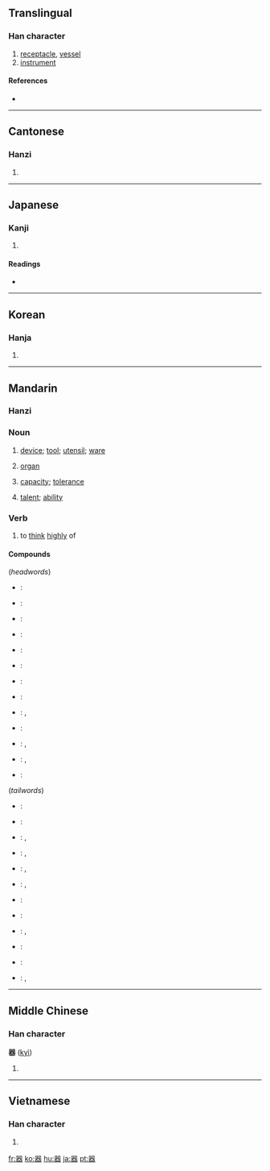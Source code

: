 {{also|噐}}
==Translingual==

===Han character===
{{Han char|rn=30|rad=口|as=13|sn=15|four=6666<sub>3</sub>|canj=口口戈大口 (RRIKR)}}

# [[receptacle]], [[vessel]]
# [[instrument]]

====References====
* {{Han ref|kx=0210.020|dkj=04349|dj=0432.260|hdz=10690.070|uh=5668|ud=22120|bh=BEB9|bd=48825}}

----

==Cantonese==

===Hanzi===
{{yue-hanzi|jyut=|y=hei3}}

# {{defn|Cantonese|sort=口13}}

----

==Japanese==

===Kanji===
{{ja-kanji|grade=4|rs=口13}}

# {{defn|Japanese}}

====Readings====
* {{ja-readings|on=[[き]] (ki)|kun=[[うつわ]] (utsuwa)}}

----

==Korean==

===Hanja===
{{ko-hanja|hangeul=기|rv=gi|mr=ki}}

# {{defn|Korean|sort=口13}}

----

==Mandarin==
{{zh-hanzi|器}}

===Hanzi===
{{cmn-hanzi|pin=[[qì]] ([[qi4]])|wg=ch'i<sup>4</sup>}}

===Noun===
{{cmn-noun|ts|pin=qì|pint=qi4|rs=口13}}

# [[device]]; [[tool]]; [[utensil]]; [[ware]]
#: {{t|zh|器具|tr=qìjù|sc=Hani}}
# {{medical|lang=zh-cn|skey=qi4}} [[organ]]
#: {{t|zh|器官|tr=qìguān|sc=Hani}}
# [[capacity]]; [[tolerance]]
#: {{t|zh|器量|tr=qìliàng|sc=Hani}}
# [[talent]]; [[ability]]
#: {{t|zh|大器晚成|tr=dàqìwǎnchéng|sc=Hani}}

===Verb===
{{cmn-verb|ts|pin=qì|pint=qi4|rs=口13}}

# {{literary|lang=zh-tw|skey=口13}} to [[think]] [[highly]] of
#: {{t|zh|器重|tr=qìzhòng|sc=Hani}}

====Compounds====
(''headwords'')
* {{zh}}: {{t|zh|器材|tr=qìcái|sc=Hani}}
* {{zh}}: {{t|zh|器官|tr=qìguān|sc=Hani}}
* {{zh}}: {{t|zh|器件|tr=qìjiàn|sc=Hani}}
* {{zh}}: {{t|zh|器具|tr=qìjù|sc=Hani}}
* {{zh}}: {{t|zh|器量|tr=qìliàng|sc=Hani}}
* {{zh}}: {{t|zh|器皿|tr=qìmǐn|sc=Hani}}
* {{zh}}: {{t|zh|器物|tr=qìwǔ|sc=Hani}}
* {{zh}}: {{t|zh|器械|tr=qìxiè|sc=Hani}}
* {{zh}}: {{t|zh|器械體操|sc=Hani}}, {{t|zh|器械体操|tr=qìxiè tǐcāo|sc=Hani}}
* {{zh}}: {{t|zh|器宇|tr=qìyǔ|sc=Hani}}
* {{zh}}: {{t|zh|器樂|sc=Hani}}, {{t|zh|器乐|tr=qìyuè|sc=Hani}}
* {{zh}}: {{t|zh|器質|sc=Hani}}, {{t|zh|器质|tr=qìzhì|sc=Hani}}
* {{zh}}: {{t|zh|器重|tr=qìzhòng|sc=Hani}}

(''tailwords'')
* {{zh}}: {{t|zh|瓷器|tr=cíqì|sc=Hani}}
* {{zh}}: {{t|zh|磁器|tr=cíqì|sc=Hani}}
* {{zh}}: {{t|zh|傳聲器|sc=Hani}}, {{t|zh|传声器|tr=chuánshēngqì|sc=Hani}}
* {{zh}}: {{t|zh|電器|sc=Hani}}, {{t|zh|电器|tr=diànqì|sc=Hani}}
* {{zh}}: {{t|zh|機器|sc=Hani}}, {{t|zh|机器|tr=jīqì|sc=Hani}}
* {{zh}}: {{t|zh|擴音器|sc=Hani}}, {{t|zh|扩音器|tr=kuòyīnqì|sc=Hani}}
* {{zh}}: {{t|zh|木器|tr=mùqì|sc=Hani}}
* {{zh}}: {{t|zh|容器|tr=róngqì|sc=Hani}}
* {{zh}}: {{t|zh|鐵器|sc=Hani}}, {{t|zh|铁器|tr=tiěqì|sc=Hani}}
* {{zh}}: {{t|zh|微音器|tr=wēiyīnqì|sc=Hani}}
* {{zh}}: {{t|zh|武器|tr=wǔqì|sc=Hani}}
* {{zh}}: {{t|zh|儀器|sc=Hani}}, {{t|zh|仪器|tr=yíqì|sc=Hani}}

----

==Middle Chinese==

===Han character===
'''器''' ([[kyì]])<!--asterisk indicates that this is a reconstructed pronunciation-->

# {{defn|Middle Chinese|sort=口13}}

----

==Vietnamese==

===Han character===
{{vi-hantu|[[khí]]|rs=口13}}

# {{defn|Vietnamese|sort=口13}}

[[fr:器]]
[[ko:器]]
[[hu:器]]
[[ja:器]]
[[pt:器]]